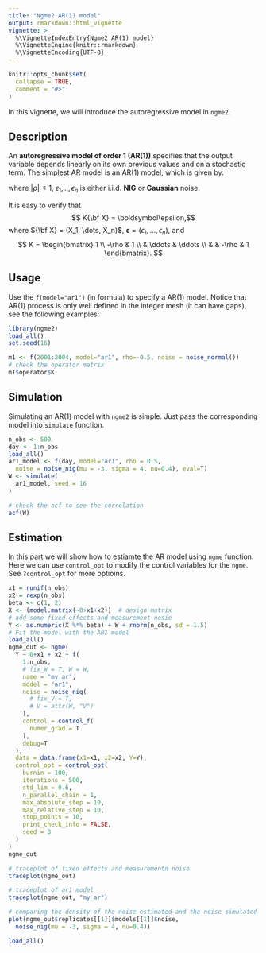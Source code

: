 ```yaml
---
title: "Ngme2 AR(1) model"
output: rmarkdown::html_vignette
vignette: >
  %\VignetteIndexEntry{Ngme2 AR(1) model}
  %\VignetteEngine{knitr::rmarkdown}
  %\VignetteEncoding{UTF-8}
---
```


```r
knitr::opts_chunk$set(
  collapse = TRUE,
  comment = "#>"
)
```

In this vignette, we will introduce the autoregressive model in `ngme2`.

## Description

An **autoregressive model of order 1 (AR(1))** specifies that the output variable depends linearly on its own previous values and on a stochastic term.
The simplest AR model is an AR(1) model, which is given by:

\begin{align}
X_1 &= \epsilon_1, \\
X_i &= \rho X_{i-1} + \epsilon_i, \; i = 2, \dots , n,
\end{align}
where $|\rho| < 1$, $\epsilon_1, ..,\epsilon_n$ is either i.i.d. **NIG** or **Gaussian** noise.

It is easy to verify that
$$ K{\bf X} = \boldsymbol\epsilon,$$
where
${\bf X} = (X_1, \dots, X_n)$,  ${\boldsymbol \epsilon} = (\epsilon_1, \dots, \epsilon_n)$, and
$$
K =
  \begin{bmatrix}
    1 \\
    -\rho &  1 \\
    & \ddots & \ddots \\
    & & -\rho &  1
  \end{bmatrix}.
$$

## Usage

Use the `f(model="ar1")` (in formula) to specify a AR(1) model.
Notice that AR(1) process is only well defined in the integer mesh (it can have gaps), see the following examples:

```r
library(ngme2)
load_all()
set.seed(16)

m1 <- f(2001:2004, model="ar1", rho=-0.5, noise = noise_normal())
# check the operator matrix
m1$operator$K
```

## Simulation

Simulating an AR(1) model with `ngme2` is simple. Just pass the corresponding model into `simulate` function.

```r
n_obs <- 500
day <- 1:n_obs
load_all()
ar1_model <- f(day, model="ar1", rho = 0.5,
  noise = noise_nig(mu = -3, sigma = 4, nu=0.4), eval=T)
W <- simulate(
  ar1_model, seed = 16
)

# check the acf to see the correlation
acf(W)
```

## Estimation

In this part we will show how to estiamte the AR model using `ngme` function.
Here we can use `control_opt` to modify the control variables for the `ngme`.
See `?control_opt` for more optioins.

```r
x1 = runif(n_obs)
x2 = rexp(n_obs)
beta <- c(1, 2)
X <- (model.matrix(~0+x1+x2))  # design matrix
# add some fixed effects and measurement nosie
Y <- as.numeric(X %*% beta) + W + rnorm(n_obs, sd = 1.5)
# Fit the model with the AR1 model
load_all()
ngme_out <- ngme(
  Y ~ 0+x1 + x2 + f(
    1:n_obs,
    # fix_W = T, W = W,
    name = "my_ar",
    model = "ar1",
    noise = noise_nig(
      # fix_V = T,
      # V = attr(W, "V")
    ),
    control = control_f(
      numer_grad = T
    ),
    debug=T
  ),
  data = data.frame(x1=x1, x2=x2, Y=Y),
  control_opt = control_opt(
    burnin = 100,
    iterations = 500,
    std_lim = 0.6,
    n_parallel_chain = 1,
    max_absolute_step = 10,
    max_relative_step = 10,
    stop_points = 10,
    print_check_info = FALSE,
    seed = 3
  )
)
ngme_out

# traceplot of fixed effects and measurementn noise
traceplot(ngme_out)

# traceplot of ar1 model
traceplot(ngme_out, "my_ar")

# comparing the density of the noise estimated and the noise simulated
plot(ngme_out$replicates[[1]]$models[[1]]$noise,
  noise_nig(mu = -3, sigma = 4, nu=0.4))
```

```r
load_all()
```